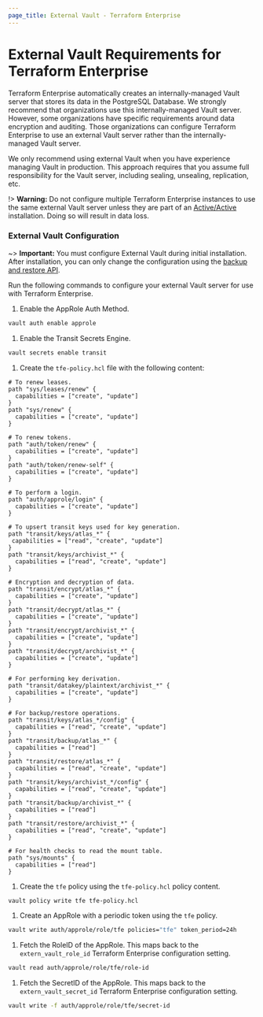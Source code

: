 ```yaml
---
page_title: External Vault - Terraform Enterprise
---
```


# External Vault Requirements for Terraform Enterprise

Terraform Enterprise automatically creates an internally-managed Vault server
that stores its data in the PostgreSQL Database. We strongly recommend that
organizations use this internally-managed Vault server. However, some
organizations have specific requirements around data encryption and auditing.
Those organizations can configure Terraform Enterprise to use an external Vault
server rather than the internally-managed Vault server.

We only recommend using external Vault when you have experience managing Vault
in production. This approach requires that you assume full responsibility for
the Vault server, including sealing, unsealing, replication, etc.

!> **Warning:** Do not configure multiple Terraform Enterprise instances to use the same external Vault server unless they are part of an [Active/Active](/enterprise/install/automated/active-active) installation. Doing so will result in data loss.

### External Vault Configuration

~> **Important:** You must configure External Vault during initial installation. After installation, you can only change the configuration using the [backup and restore API](/enterprise/admin/infrastructure/backup-restore).

Run the following commands to configure your external Vault server for use with
Terraform Enterprise.

1. Enable the AppRole Auth Method.

  ```sh
  vault auth enable approle
  ```

1. Enable the Transit Secrets Engine.

  ```sh
  vault secrets enable transit
  ```

1. Create the `tfe-policy.hcl` file with the following content:

  ```hcl
  # To renew leases.
  path "sys/leases/renew" {
    capabilities = ["create", "update"]
  }
  path "sys/renew" {
    capabilities = ["create", "update"]
  }

  # To renew tokens.
  path "auth/token/renew" {
    capabilities = ["create", "update"]
  }
  path "auth/token/renew-self" {
    capabilities = ["create", "update"]
  }

  # To perform a login.
  path "auth/approle/login" {
    capabilities = ["create", "update"]
  }

  # To upsert transit keys used for key generation.
  path "transit/keys/atlas_*" {
   capabilities = ["read", "create", "update"]
  }
  path "transit/keys/archivist_*" {
    capabilities = ["read", "create", "update"]
  }

  # Encryption and decryption of data.
  path "transit/encrypt/atlas_*" {
    capabilities = ["create", "update"]
  }
  path "transit/decrypt/atlas_*" {
    capabilities = ["create", "update"]
  }
  path "transit/encrypt/archivist_*" {
    capabilities = ["create", "update"]
  }
  path "transit/decrypt/archivist_*" {
    capabilities = ["create", "update"]
  }

  # For performing key derivation.
  path "transit/datakey/plaintext/archivist_*" {
    capabilities = ["create", "update"]
  }

  # For backup/restore operations.
  path "transit/keys/atlas_*/config" {
    capabilities = ["read", "create", "update"]
  }
  path "transit/backup/atlas_*" {
    capabilities = ["read"]
  }
  path "transit/restore/atlas_*" {
    capabilities = ["read", "create", "update"]
  }
  path "transit/keys/archivist_*/config" {
    capabilities = ["read", "create", "update"]
  }
  path "transit/backup/archivist_*" {
    capabilities = ["read"]
  }
  path "transit/restore/archivist_*" {
    capabilities = ["read", "create", "update"]
  }

  # For health checks to read the mount table.
  path "sys/mounts" {
    capabilities = ["read"]
  }
  ```

1. Create the `tfe` policy using the `tfe-policy.hcl` policy content.

  ```sh
  vault policy write tfe tfe-policy.hcl
  ```

1. Create an AppRole with a periodic token using the `tfe` policy.

  ```sh
  vault write auth/approle/role/tfe policies="tfe" token_period=24h
  ```

1. Fetch the RoleID of the AppRole. This maps back to the `extern_vault_role_id` Terraform Enterprise configuration setting.

  ```sh
  vault read auth/approle/role/tfe/role-id
  ```

1. Fetch the SecretID of the AppRole. This maps back to the `extern_vault_secret_id` Terraform Enterprise configuration setting.

  ```sh
  vault write -f auth/approle/role/tfe/secret-id
  ```

